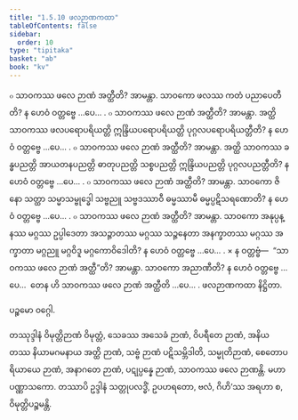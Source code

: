 ```yaml
---
title: "1.5.10 ဖလဉာဏကထာ"
tableOfContents: false
sidebar:
  order: 10
type: "tipitaka"
basket: "ab"
book: "kv"
---
```



<DynamicBreadcrumb />

<Division number="443" book="kv" e="ch" v="32" p="237">

<Paragraph number="1526" book="kv">
๐ သာဝကဿ ဖလေ ဉာဏံ အတ္ထီတိ? အာမန္တာ. သာဝကော ဖလဿ ကတံ ပညာပေတီတိ? န ဟေဝံ ဝတ္တဗ္ဗေ …ပေ… .
</Paragraph>

<Paragraph number="1527" book="kv">
๐ သာဝကဿ ဖလေ ဉာဏံ အတ္ထီတိ? အာမန္တာ. အတ္ထိ သာဝကဿ ဖလပရောပရိယတ္တိ ဣန္ဒြိယပရောပရိယတ္တိ ပုဂ္ဂလပရောပရိယတ္တီတိ? န ဟေဝံ ဝတ္တဗ္ဗေ …ပေ… .
</Paragraph>

<Paragraph number="1528" book="kv">
๐ သာဝကဿ ဖလေ ဉာဏံ အတ္ထီတိ? အာမန္တာ. အတ္ထိ သာဝကဿ ခန္ဓပညတ္တိ အာယတနပညတ္တိ ဓာတုပညတ္တိ သစ္စပညတ္တိ ဣန္ဒြိယပညတ္တိ ပုဂ္ဂလပညတ္တီတိ? န ဟေဝံ ဝတ္တဗ္ဗေ …ပေ… .
</Paragraph>

<Paragraph number="1529" book="kv">
๐ သာဝကဿ ဖလေ ဉာဏံ အတ္ထီတိ? အာမန္တာ. သာဝကော ဇိနော သတ္ထာ သမ္မာသမ္ဗုဒ္ဓေါ သဗ္ဗညူ သဗ္ဗဒဿာဝီ ဓမ္မဿာမီ ဓမ္မပ္ပဋိသရဏောတိ? န ဟေဝံ ဝတ္တဗ္ဗေ …ပေ… .
</Paragraph>

<Paragraph number="1530" book="kv">
๐ သာဝကဿ ဖလေ ဉာဏံ အတ္ထီတိ? အာမန္တာ. သာဝကော အနုပ္ပန္နဿ မဂ္ဂဿ ဥပ္ပါဒေတာ အသဉ္ဇာတဿ မဂ္ဂဿ သဉ္ဇနေတာ အနက္ခာတဿ မဂ္ဂဿ အက္ခာတာ မဂ္ဂညူ မဂ္ဂဝိဒူ မဂ္ဂကောဝိဒေါတိ? န ဟေဝံ ဝတ္တဗ္ဗေ …ပေ… .
</Paragraph>

</Division>
<Division number="444" book="kv" e="ch" v="32" p="238">

<Paragraph number="1531" book="kv">
× န ဝတ္တဗ္ဗံ—  “သာဝကဿ ဖလေ ဉာဏံ အတ္ထီ”တိ? အာမန္တာ. သာဝကော အညာဏီတိ? န ဟေဝံ ဝတ္တဗ္ဗေ …ပေ…  တေန ဟိ သာဝကဿ ဖလေ ဉာဏံ အတ္ထီတိ …ပေ… .

</Paragraph>
</Division>

<Paragraph number="1532" type="center" book="kv">
ဖလဉာဏကထာ နိဋ္ဌိတာ.

  
ပဉ္စမော ဝဂ္ဂေါ.



</Paragraph>

<Paragraph number="1533" type="center" book="kv">
တဿုဒ္ဒါနံ


</Paragraph>

<Paragraph number="1534" book="kv">
ဝိမုတ္တိဉာဏံ ဝိမုတ္တံ, သေခဿ အသေခံ ဉာဏံ, ဝိပရီတေ ဉာဏံ, အနိယတဿ နိယာမဂမနာယ အတ္ထိ ဉာဏံ, သဗ္ဗံ ဉာဏံ ပဋိသမ္ဘိဒါတိ, သမ္မုတိဉာဏံ, စေတောပရိယာယေ ဉာဏံ, အနာဂတေ ဉာဏံ, ပဋုပ္ပန္နေ ဉာဏံ, သာဝကဿ ဖလေ ဉာဏန္တိ.

</Paragraph>

<Paragraph number="1535" type="center" book="kv">
မဟာပဏ္ဏာသကော.



</Paragraph>

<Paragraph number="1536" type="center" book="kv">
တဿာပိ ဥဒ္ဒါနံ


</Paragraph>

<Paragraph number="1537" type="center" book="kv">
သတ္တုပလဒ္ဓိံ, ဥပဟရတော, ဗလံ, ဂိဟိ’ဿ အရဟာ စ, ဝိမုတ္တိပဉ္စမန္တိ.
</Paragraph>